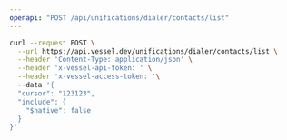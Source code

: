 ```yaml
---
openapi: "POST /api/unifications/dialer/contacts/list"
---
```


<RequestExample>

```bash Request
curl --request POST \
  --url https://api.vessel.dev/unifications/dialer/contacts/list \
  --header 'Content-Type: application/json' \
  --header 'x-vessel-api-token: ' \
  --header 'x-vessel-access-token: '\ 
  --data '{
  "cursor": "123123",
  "include": {
    "$native": false
  }
}'
```

</RequestExample>


      
